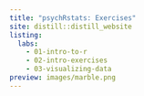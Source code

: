 ```yaml
---
title: "psychRstats: Exercises"
site: distill::distill_website
listing: 
  labs: 
    - 01-intro-to-r
    - 02-intro-exercises
    - 03-visualizing-data
preview: images/marble.png
---
```


